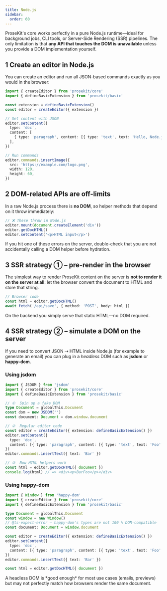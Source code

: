 ```yaml
---
title: Node.js
sidebar:
  order: 60
---
```



ProseKit's core works perfectly in a pure Node.js runtime—ideal for background jobs, CLI tools, or Server-Side Rendering (SSR) pipelines. The only limitation is that **any API that touches the DOM is unavailable** unless you provide a DOM implementation yourself.

## 1  Create an editor in Node.js

You can create an editor and run all JSON-based commands exactly as you would in the browser:

```ts twoslash
import { createEditor } from 'prosekit/core'
import { defineBasicExtension } from 'prosekit/basic'

const extension = defineBasicExtension()
const editor = createEditor({ extension })

// Set content with JSON
editor.setContent({
  type: 'doc',
  content: [
    { type: 'paragraph', content: [{ type: 'text', text: 'Hello, Node.js!' }] },
  ],
})

// Run commands
editor.commands.insertImage({
  src: 'https://example.com/logo.png',
  width: 120,
  height: 60,
})
```

## 2  DOM-related APIs are off-limits

In a raw Node.js process there is **no DOM**, so helper methods that depend on it throw immediately:

```ts  
// ❌ These throw in Node.js
editor.mount(document.createElement('div'))
editor.getDocHTML()
editor.setContent('<p>HTML input</p>')
```

<Aside type="caution">
  If you hit one of these errors on the server, double-check that you are not accidentally calling a DOM helper before hydration.
</Aside>

## 3  SSR strategy ① – pre-render in the browser

The simplest way to render ProseKit content on the server is **not to render it on the server at all**: let the browser convert the document to HTML and store that string.

```ts  
// Browser code
const html = editor.getDocHTML()
await fetch('/api/save', { method: 'POST', body: html })
```

On the backend you simply serve that static HTML—no DOM required.

## 4  SSR strategy ② – simulate a DOM on the server

If you need to convert JSON ⇢ HTML inside Node.js (for example to generate an email) you can plug in a *headless* DOM such as **jsdom** or **happy-dom**.

### Using jsdom

```ts  
import { JSDOM } from 'jsdom'
import { createEditor } from 'prosekit/core'
import { defineBasicExtension } from 'prosekit/basic'

// ①  Spin up a fake DOM
type Document = globalThis.Document
const dom = new JSDOM('')
const document: Document = dom.window.document

// ②  Regular editor code
const editor = createEditor({ extension: defineBasicExtension() })
editor.setContent({
  type: 'doc',
  content: [{ type: 'paragraph', content: [{ type: 'text', text: 'Foo' }] }],
})
editor.commands.insertText({ text: 'Bar' })

// ③  Now HTML helpers work
const html = editor.getDocHTML({ document })
console.log(html) // => <div><p>BarFoo</p></div>
```

### Using happy-dom

```ts  
import { Window } from 'happy-dom'
import { createEditor } from 'prosekit/core'
import { defineBasicExtension } from 'prosekit/basic'

type Document = globalThis.Document
const window = new Window()
// @ts-expect-error – happy-dom's types are not 100 % DOM-compatible
const document: Document = window.document

const editor = createEditor({ extension: defineBasicExtension() })
editor.setContent({
  type: 'doc',
  content: [{ type: 'paragraph', content: [{ type: 'text', text: 'Foo' }] }],
})
editor.commands.insertText({ text: 'Bar' })

const html = editor.getDocHTML({ document })
```

<Aside type="note">
  A headless DOM is *good enough* for most use cases (emails, previews) but may not perfectly match how browsers render the same document.
</Aside> 
